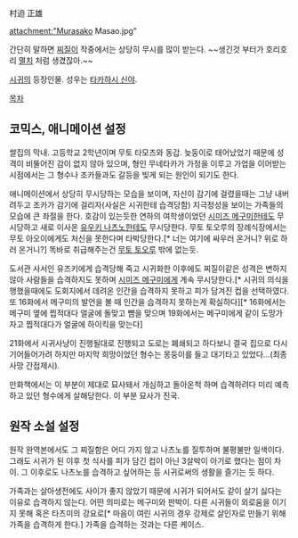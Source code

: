 村迫 正雄

attachment:"Murasako Masao.jpg"

간단히 말하면 [[찌질이]]
작중에서는 상당히 무시를 많이 받는다.
~~생긴것 부터가 호리호리 [[멸치]] 처럼 생겼잖아.~~

[[시귀]]의 등장인물. 성우는 [[타카하시 신야]].

[[목차]]

== 코믹스, 애니메이션 설정 ==
쌀집의 막내. 고등학교 2학년이며 무토 타모츠와 동갑.
늦둥이로 태어났었기 때문에 성격이 비뚤어진 감이 없지 않아 있으며, 형인 무네타카가 가정을 이루고 가업을 이어받는 시점에서는 그 형수나 조카들과도 갈등을 빚게 되는 원인이 되기도 한다.

애니메이션에서 상당히 무시당하는 모습을 보이며, 자신이 감기에 걸렸을때는 그냥 내버려두고 조카가 감기에 걸리자(사실은 시귀한테 습격당함) 지극정성을 보이는 가족들의 모습에 큰 좌절을 한다. 호감이 있는듯한 연하의 여학생이었던 [[시미즈 메구미]]한테도 무시당하고 새로 이사온 [[유우키 나츠노]]한테도 무시당한다. 무토 토오루의 장례식장에서는 무토 아오이에게도 처신을 못한다며 타박당한다.[* 너는 여기에 싸우러 온거니? 위로 하러 온거니?]  똑바로 취급해주는건 [[무토 토오루]] 밖에 없는듯.

도서관 사서인 유즈키에게 습격당해 죽고 시귀화한 이후에도 찌질이같은 성격은 변하지 않아 사람들을 습격하지도 못하며 [[시미즈 메구미]]에게 계속 무시당한다.[* 시귀의 의식을 행했을때에도 도회지에서 데려온 인간을 습격하지 못하고 피가 담겨진 컵을 선택하였다. 또 16화에서 메구미의 발언을 볼 때 인간을 습격하지 못하는게 확실하다][* 16화에서는 메구미 옆에 찝적대다 얼굴에 돌맞고 뺨을 맞으며 19화에서는 메구미에게 같이 도망가자고 찝적대다가 얼굴에 하이킥을 맞는다]

21화에서 시귀사냥이 진행될대로 진행되고 도로는 폐쇄되고 하다보니 결국 집으로 다시 기어들어가려 하지만 마지막 희망이었던 형수는 몽둥이를 들고 대기타고 있었다...(최종사망 간접제시).

만화책에서는 이 부분이 제대로 묘사돼서 개심하고 돌아온척 하며 습격하려다 미리 예측하고 있던 형수에게 살해당한다. 이 부분 묘사가 진국.

== 원작 소설 설정 ==

원작 완역본에서도 그 찌질함은 어디 가지 않고 나츠노를 질투하며 불평불만 일색이다. 그래도 시귀가 된 이후 첫 식사를 피가 담긴 컵이 아닌 3살박이 아기로 했다는 점이 차이. 그 이후로도 나츠노를 습격하고 싶어하는 등 시귀로써의 생활을 즐기는 듯 하다.

가족과는 살아생전에도 사이가 좋지 않았기 때문에 시귀가 되어서도 같이 살기 싫다는 이유로 습격하지 않는다. 어떤 의미로는 메구미와 판박이. 다른 시귀들이 외로움을 이기지 못해 혹은 타츠미의 강요로[* 마음이 여린 시귀의 경우 강제로 살인자로 만들기 위해 가족을 습격하게 한다.] 가족을 습격하는 것과는 다른 케이스.
